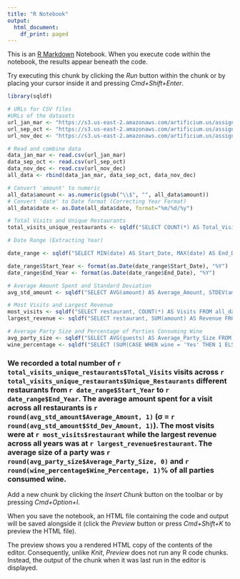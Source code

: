 ```yaml
---
title: "R Notebook"
output:
  html_document:
    df_print: paged
---
```


This is an [R Markdown](http://rmarkdown.rstudio.com) Notebook. When you execute code within the notebook, the results appear beneath the code. 

Try executing this chunk by clicking the *Run* button within the chunk or by placing your cursor inside it and pressing *Cmd+Shift+Enter*. 

```r
library(sqldf)

# URLs for CSV files
#URLs of the datasets
url_jan_mar <- "https://s3.us-east-2.amazonaws.com/artificium.us/assignments/80.xml/a-80-305/gen-xml/synthsalestxns-Jan2Mar.csv"
url_sep_oct <- "https://s3.us-east-2.amazonaws.com/artificium.us/assignments/80.xml/a-80-305/gen-xml/synthsalestxns-Sep2Oct.csv"
url_nov_dec <- "https://s3.us-east-2.amazonaws.com/artificium.us/assignments/80.xml/a-80-305/gen-xml/synthsalestxns-Nov2Dec.csv"

# Read and combine data
data_jan_mar <- read.csv(url_jan_mar)
data_sep_oct <- read.csv(url_sep_oct)
data_nov_dec <- read.csv(url_nov_dec)
all_data <- rbind(data_jan_mar, data_sep_oct, data_nov_dec)

# Convert 'amount' to numeric
all_data$amount <- as.numeric(gsub("\\$", "", all_data$amount))
# Convert 'date' to Date format (Correcting Year Format)
all_data$date <- as.Date(all_data$date, format="%m/%d/%y")


```


```r
# Total Visits and Unique Restaurants
total_visits_unique_restaurants <- sqldf("SELECT COUNT(*) AS Total_Visits, COUNT(DISTINCT restaurant) AS Unique_Restaurants FROM all_data")

# Date Range (Extracting Year)

date_range <- sqldf("SELECT MIN(date) AS Start_Date, MAX(date) AS End_Date FROM all_data")

date_range$Start_Year <- format(as.Date(date_range$Start_Date), "%Y")
date_range$End_Year <- format(as.Date(date_range$End_Date), "%Y")

# Average Amount Spent and Standard Deviation
avg_std_amount <- sqldf("SELECT AVG(amount) AS Average_Amount, STDEV(amount) AS Std_Dev_Amount FROM all_data")

# Most Visits and Largest Revenue
most_visits <- sqldf("SELECT restaurant, COUNT(*) AS Visits FROM all_data GROUP BY restaurant ORDER BY Visits DESC LIMIT 1")
largest_revenue <- sqldf("SELECT restaurant, SUM(amount) AS Revenue FROM all_data GROUP BY restaurant ORDER BY Revenue DESC LIMIT 1")

# Average Party Size and Percentage of Parties Consuming Wine
avg_party_size <- sqldf("SELECT AVG(guests) AS Average_Party_Size FROM all_data")
wine_percentage <- sqldf("SELECT (SUM(CASE WHEN wine = 'Yes' THEN 1 ELSE 0 END) / CAST(COUNT(*) AS FLOAT)) * 100 AS Wine_Percentage FROM all_data")


```



### We recorded a total number of `r total_visits_unique_restaurants$Total_Visits` visits across `r total_visits_unique_restaurants$Unique_Restaurants` different restaurants from `r date_range$Start_Year` to `r date_range$End_Year`. The average amount spent for a visit across all restaurants is `r round(avg_std_amount$Average_Amount, 1)` (σ = `r round(avg_std_amount$Std_Dev_Amount, 1)`). The most visits were at `r most_visits$restaurant` while the largest revenue across all years was at `r largest_revenue$restaurant`. The average size of a party was `r round(avg_party_size$Average_Party_Size, 0)` and `r round(wine_percentage$Wine_Percentage, 1)`% of all parties consumed wine.


Add a new chunk by clicking the *Insert Chunk* button on the toolbar or by pressing *Cmd+Option+I*.

When you save the notebook, an HTML file containing the code and output will be saved alongside it (click the *Preview* button or press *Cmd+Shift+K* to preview the HTML file). 

The preview shows you a rendered HTML copy of the contents of the editor. Consequently, unlike *Knit*, *Preview* does not run any R code chunks. Instead, the output of the chunk when it was last run in the editor is displayed.


